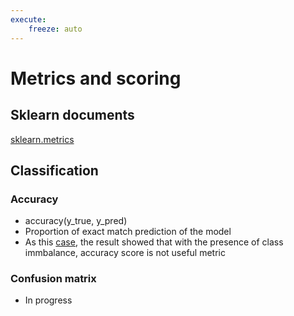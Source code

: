```yaml
---
execute:
    freeze: auto
---
```


# Metrics and scoring {#sec-metrics}



## Sklearn documents

[sklearn.metrics](https://scikit-learn.org/stable/modules/model_evaluation.html)


## Classification

### Accuracy
- accuracy(y_true, y_pred)
- Proportion of exact match prediction of the model
- As this [case](hands-on-classification.qmd#evaluate-model), the result showed that with the presence of class immbalance, accuracy score is not useful metric

### Confusion matrix
- In progress
